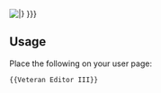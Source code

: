 [[File:VeteranEditorIII.jpg|{{{size|frame}}}|{{{caption|This user is a '''[[Service awards#Veteran_Editor_III|Veteran Editor III]]''' and is entitled to display this '''Service Badge'''.<br>Edits: {{Special:Editcount/{{PAGENAME}}}} }}}]]<noinclude>

{{clear}}
==Usage==
Place the following on your user page:
<pre>{{Veteran Editor III}}</pre>
</noinclude>